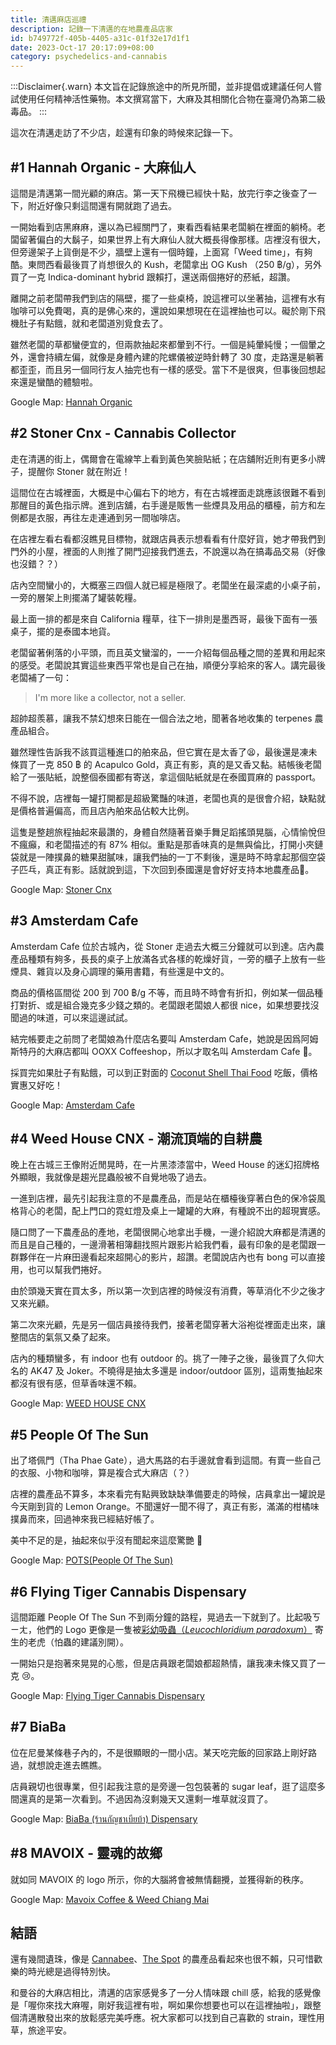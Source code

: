 ```yaml
---
title: 清邁麻店巡禮
description: 記錄一下清邁的在地農產品店家
id: b749772f-405b-4405-a31c-01f32e17d1f1
date: 2023-Oct-17 20:17:09+08:00
category: psychedelics-and-cannabis
---
```


:::Disclaimer{.warn}
本文旨在記錄旅途中的所見所聞，並非提倡或建議任何人嘗試使用任何精神活性藥物。本文撰寫當下，大麻及其相關化合物在臺灣仍為第二級毒品。
:::

這次在清邁走訪了不少店，趁還有印象的時候來記錄一下。

## #1 Hannah Organic - 大麻仙人

這間是清邁第一間光顧的麻店。第一天下飛機已經快十點，放完行李之後查了一下，附近好像只剩這間還有開就跑了過去。

<CustomImage src='/images/chiang-mai-cannabis-guideline/hannah-front-door.jpg' width={1500} height={1125} alt='Hannah front door' caption='剛抵達時黑漆漆的店門口'/>

一開始看到店黑麻麻，還以為已經關門了，東看西看結果老闆躺在裡面的躺椅。老闆留著偏白的大鬍子，如果世界上有大麻仙人就大概長得像那樣。店裡沒有很大，但旁邊架子上貨倒是不少，牆壁上還有一個時鐘，上面寫「Weed time」，有夠酷。東問西看最後買了肖想很久的 Kush，老闆拿出 OG Kush （250 ฿/g），另外買了一克 Indica-dominant hybrid 跟賴打，還送兩個捲好的菸紙，超讚。

<CustomImage src='/images/chiang-mai-cannabis-guideline/hannah-sen-nin.jpg' width={1500} height={1125} alt='Hannah Sen-nin' caption='店內一覽。大麻仙人正在解說，牆壁上掛著 Weed time 的時鐘'/>

離開之前老闆帶我們到店的隔壁，擺了一些桌椅，說這裡可以坐著抽，這裡有水有咖啡可以免費喝，真的是佛心來的，還說如果想現在在這裡抽也可以。礙於剛下飛機肚子有點餓，就和老闆道別覓食去了。

雖然老闆的草都蠻便宜的，但兩款抽起來都暈到不行。一個是純暈純慢；一個暈之外，還會持續左偏，就像是身體內建的陀螺儀被逆時針轉了 30 度，走路還是躺著都歪歪，而且另一個同行友人抽完也有一樣的感受。當下不是很爽，但事後回想起來還是蠻酷的體驗啦。

Google Map: [Hannah Organic](https://goo.gl/maps/TwBTXbWLiMpJpYhc9)

## #2 Stoner Cnx - Cannabis Collector 

走在清邁的街上，偶爾會在電線竿上看到黃色笑臉貼紙；在店舖附近則有更多小牌子，提醒你 Stoner 就在附近！

<CustomImage src='/images/chiang-mai-cannabis-guideline/stoner-sign.jpg' width={1322} height={839} alt='Stoner sign' caption='路邊提醒你快到 Stoner 的小牌子'/>

這間位在古城裡面，大概是中心偏右下的地方，有在古城裡面走跳應該很難不看到那醒目的黃色指示牌。進到店舖，右手邊是販售一些煙具及用品的櫃檯，前方和左側都是衣服，再往左走連通到另一間咖啡店。

在店裡左看右看都沒瞧見目標物，就跟店員表示想看看有什麼好貨，她才帶我們到門外的小屋，裡面的人則推了開門迎接我們進去，不說還以為在搞毒品交易（好像也沒錯？？）

<CustomImage src='/images/chiang-mai-cannabis-guideline/stoner-outside.jpg' width={1335} height={1503} alt='Stoner front door' caption='左手邊的門賣的是煙具和雜貨，右邊那個小門才是真正的售貨處'/>

店內空間蠻小的，大概塞三四個人就已經是極限了。老闆坐在最深處的小桌子前，一旁的層架上則擺滿了罐裝乾糧。

<CustomImage src='/images/chiang-mai-cannabis-guideline/stoner-inside.jpg' width={1267} height={950} alt='Inside of Stoner' caption='層架上滿是乾燥農產品，每一罐上都有獨特的標籤'/>

最上面一排的都是來自 California 糧草，往下一排則是墨西哥，最後下面有一張桌子，擺的是泰國本地貨。

老闆留著俐落的小平頭，而且英文蠻溜的，一一介紹每個品種之間的差異和用起來的感受。老闆說其實這些東西平常也是自己在抽，順便分享給來的客人。講完最後老闆補了一句：

> I'm more like a collector, not a seller.

超帥超羨慕，讓我不禁幻想來日能在一個合法之地，聞著各地收集的 terpenes 農產品組合。

雖然理性告訴我不該買這種進口的舶來品，但它實在是太香了😫，最後還是凍未條買了一克 850 ฿ 的 Acapulco Gold，真正有影，真的是又香又黏。結帳後老闆給了一張貼紙，說整個泰國都有寄送，拿這個貼紙就是在泰國買麻的 passport。

不得不說，店裡每一罐打開都是超級驚豔的味道，老闆也真的是很會介紹，缺點就是價格普遍偏高，而且店內舶來品佔較大比例。

這隻是整趟旅程抽起來最讚的，身體自然隨著音樂手舞足蹈搖頭晃腦，心情愉悅但不瘋癲，和老闆描述的有 87% 相似。重點是那香味真的是無與倫比，打開小夾鏈袋就是一陣撲鼻的糖果甜膩味，讓我們抽的一丁不剩後，還是時不時拿起那個空袋子匹乓，真正有影。話就說到這，下次回到泰國還是會好好支持本地農產品🫡。

Google Map: [Stoner Cnx](https://goo.gl/maps/64siHBrnqus5wCgs8)

## #3 Amsterdam Cafe

<CustomImage src='/images/chiang-mai-cannabis-guideline/amsterdam-cafe-outside.jpg' width={1429} height={1072} alt='Amsterdam Cafe front door' caption='Amsterdam Cafe 門口'/>

Amsterdam Cafe 位於古城內，從 Stoner 走過去大概三分鐘就可以到達。店內農產品種類有夠多，長長的桌子上放滿各式各樣的乾燥好貨，一旁的櫃子上放有一些煙具、雜貨以及身心調理的藥用書籍，有些還是中文的。

<CustomImage src='/images/chiang-mai-cannabis-guideline/amsterdam-cafe-best-seller.jpg' width={1429} height={1072} alt='Best seller cat' caption='店內一隅，桌上擺滿小罐罐，上面還有 Best Seller 貓貓'/>

商品的價格區間從 200 到 700 ฿/g 不等，而且時不時會有折扣，例如某一個品種打對折、或是組合幾克多少錢之類的。老闆跟老闆娘人都很 nice，如果想要找沒聞過的味道，可以來這邊試試。

結完帳要走之前問了老闆娘為什麼店名要叫 Amsterdam Cafe，她說是因爲阿姆斯特丹的大麻店都叫 OOXX Coffeeshop，所以才取名叫 Amsterdam Cafe 🤔。

採買完如果肚子有點餓，可以到正對面的 [Coconut Shell Thai Food](https://maps.app.goo.gl/dqwo3SctDJHcxtt49) 吃飯，價格實惠又好吃！

Google Map: [Amsterdam Cafe](https://maps.app.goo.gl/84JGuXXE2JTokdt78)

## #4 Weed House CNX - 潮流頂端的自耕農

晚上在古城三王像附近閒晃時，在一片黑漆漆當中，Weed House 的迷幻招牌格外顯眼，我就像是趨光昆蟲般被不自覺地吸了過去。

<CustomImage src='/images/chiang-mai-cannabis-guideline/house-logo.jpg' width={1116} height={1247} alt='Weed House Logo' caption='Weed House 的 Logo 就是一間ㄎㄧㄤ房子'/>

<CustomImage src='/images/chiang-mai-cannabis-guideline/house-front-door.jpg' width={1500} height={1488} alt='Weed House front door' caption='晚上的 Weed House。附近都黑黑的，看起來超迷幻超顯眼'/>

一進到店裡，最先引起我注意的不是農產品，而是站在櫃檯後穿著白色的保冷袋風格背心的老闆，配上門口的霓虹燈及桌上一罐罐的大麻，有種說不出的超現實感。

隨口問了一下農產品的產地，老闆很開心地拿出手機，一邊介紹說大麻都是清邁的而且是自己種的，一邊滑著相簿翻找照片跟影片給我們看，最有印象的是老闆跟一群夥伴在一片麻田邊看起來超開心的影片，超讚。老闆說店內也有 bong 可以直接用，也可以幫我們捲好。

由於頭幾天實在買太多，所以第一次到店裡的時候沒有消費，等草消化不少之後才又來光顧。

<CustomImage src='/images/chiang-mai-cannabis-guideline/house-inside.jpg' width={1500} height={1125} alt='Inside of Weed House' caption='Weed House 店內一景。店內有 bong 出借，在樓上跟後面的座位直接抽。櫃檯後是老闆與他的保冷袋背心'/>

第二次來光顧，先是另一個店員接待我們，接著老闆穿著大浴袍從裡面走出來，讓整間店的氣氛又桑了起來。

店內的種類蠻多，有 indoor 也有 outdoor 的。挑了一陣子之後，最後買了久仰大名的 AK47 及 Joker。不曉得是抽太多還是 indoor/outdoor 區別，這兩隻抽起來都沒有很有感，但草香味還不賴。

Google Map: [WEED HOUSE CNX](https://goo.gl/maps/xR9py7QzBFzWrcRs6)

## #5 People Of The Sun

<CustomImage src='/images/chiang-mai-cannabis-guideline/pots-outside.jpg' width={1400} height={1866} alt='People of the sun front door' caption='People Of The Sun，外觀像是咖啡聽'/>

出了塔佩門（Tha Phae Gate），過大馬路的右手邊就會看到這間。有賣一些自己的衣服、小物和咖啡，算是複合式大麻店（？）

店裡的農產品不算多，本來看完有點興致缺缺準備要走的時候，店員拿出一罐說是今天剛到貨的 Lemon Orange。不聞還好一聞不得了，真正有影，滿滿的柑橘味撲鼻而來，回過神來我已經結好帳了。

<CustomImage src='/images/chiang-mai-cannabis-guideline/pots-lemon-orange.jpg' width={1300} height={979} alt='Lemon Orange buds' caption='Lemon Orange，柑橘芳香直擊鼻腔'/>

美中不足的是，抽起來似乎沒有聞起來這麼驚艷 🤔

Google Map: [POTS(People Of The Sun)](https://maps.app.goo.gl/H2EAGLe1bQySb7VbA)

## #6 Flying Tiger Cannabis Dispensary

<CustomImage src='/images/chiang-mai-cannabis-guideline/tiger-logo.jpg' width={1357} height={1018} alt='Inside of Flying tiger' caption=''/>

這間距離 People Of The Sun 不到兩分鐘的路程，晃過去一下就到了。比起吸ㄎㄧㄤ，他們的 Logo 更像是一隻被[彩幼吸蟲（_Leucochloridium paradoxum_）](https://www.youtube.com/watch?v=ZO-4f41Gaf8) 寄生的老虎（怕蟲的建議別開）。

<CustomImage src='/images/chiang-mai-cannabis-guideline/tiger-inside.jpg' width={1429} height={1072} alt='Inside of Flying tiger' caption=''/>

一開始只是抱著來晃晃的心態，但是店員跟老闆娘都超熱情，讓我凍未條又買了一克 😢。

<CustomImage src='/images/chiang-mai-cannabis-guideline/tiger-pineapple-express.jpg' width={1429} height={1072} alt='Pineapple Express' caption='Pineapple Express，帶有熱帶水果芳香'/>

Google Map: [Flying Tiger Cannabis Dispensary](https://maps.app.goo.gl/TDd8VguGCEvo7Vvt5)

## #7 BiaBa

<CustomImage src='/images/chiang-mai-cannabis-guideline/biaba-outside.jpg' width={1388} height={1850} alt='Biaba front door' caption='藏身在尼曼巷弄中的 Biaba'/>

位在尼曼某條巷子內的，不是很顯眼的一間小店。某天吃完飯的回家路上剛好路過，就想說走進去瞧瞧。

店員親切也很專業，但引起我注意的是旁邊一包包裝著的 sugar leaf，逛了這麼多間還真的是第一次看到。不過因為沒剩幾天又還剩一堆草就沒買了。

Google Map: [BiaBa (ร้านกัญชาเบียบ้า) Dispensary](https://maps.app.goo.gl/XNQ4aSsmXenDksfF6)

## #8 MAVOIX - 靈魂的故鄉

就如同 MAVOIX 的 logo 所示，你的大腦將會被無情翻攪，並獲得新的秩序。

<CustomImage src='/images/chiang-mai-cannabis-guideline/mavoix.jpg' width={1429} height={1072} alt='MAVOIX' caption=''/>

Google Map: [Mavoix Coffee & Weed Chiang Mai](https://maps.app.goo.gl/e2CqwWTxYbVGTdcK7)

## 結語

還有幾間遺珠，像是 [Cannabee](https://maps.app.goo.gl/CeKPEpbgwTvGAmVV9)、[The Spot](https://maps.app.goo.gl/ugnzLtesXraMVoKa7) 的農產品看起來也很不賴，只可惜歡樂的時光總是過得特別快。

和曼谷的大麻店相比，清邁的店家感覺多了一分人情味跟 chill 感，給我的感覺像是「喔你來找大麻喔，剛好我這裡有啦，啊如果你想要也可以在這裡抽啦」，跟整個清邁散發出來的放鬆感完美呼應。祝大家都可以找到自己喜歡的 strain，理性用草，旅途平安。